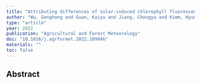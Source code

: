 ```yaml
---
title: "Attributing differences of solar-induced chlorophyll fluorescence (SIF)-gross primary production (GPP) relationships between two C4 crops: corn and miscanthus"
author: "Wu, Genghong and Guan, Kaiyu and Jiang, Chongya and Kimm, Hyungsuk and Miao, Guofang and Bernacchi, Carl J and Moore, Caitlin E and Ainsworth, Elizabeth A and Yang, Xi and Berry, Joseph A and others"
type: "article"
year: 2022
publication: "Agricultural and Forest Meteorology"
doi: "10.1016/j.agrformet.2022.109046"
materials: ""
toc: false
---
```


## Abstract

